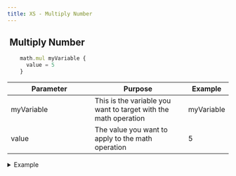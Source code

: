 ```yaml
---
title: XS - Multiply Number
---
```


## <img src="../assets/docuBadge (10).png" alt="" data-size="line"> **Multiply Number** <a href="#xs-mul" id="xs-mul"></a>

```javascript
    math.mul myVariable {
      value = 5
    }
```

<table><thead><tr><th width="175">Parameter</th><th>Purpose</th><th>Example</th></tr></thead><tbody><tr><td>myVariable</td><td>This is the variable you want to target with the math operation</td><td>myVariable</td></tr><tr><td>value</td><td>The value you want to apply to the math operation</td><td>5</td></tr></tbody></table>

<details>

<summary>Example</summary>

```javascript
    math.mul myVariable {
      value = 5
    }
```

![](<../assets/CleanShot 2025-03-05 at 10.21.27.png>)

</details>
